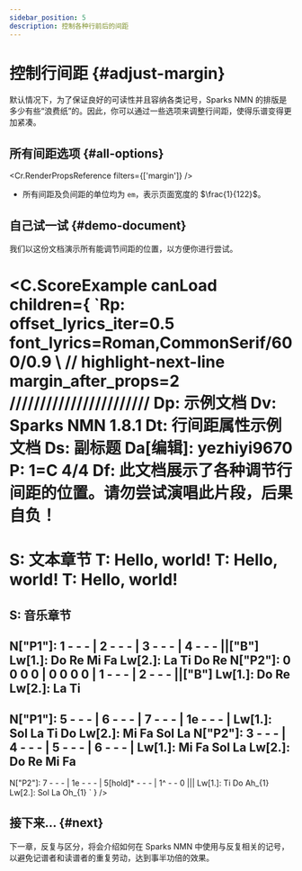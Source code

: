 ```yaml
---
sidebar_position: 5
description: 控制各种行前后的间距
---
```


# 控制行间距 {#adjust-margin}

默认情况下，为了保证良好的可读性并且容纳各类记号，Sparks NMN 的排版是多少有些“浪费纸”的。因此，你可以通过一些选项来调整行间距，使得乐谱变得更加紧凑。

## 所有间距选项 {#all-options}

<Cr.RenderPropsReference filters={['margin']} />

- 所有间距及负间距的单位均为 `em`，表示页面宽度的 $\frac{1}{122}$。

## 自己试一试 {#demo-document}

我们以这份文档演示所有能调节间距的位置，以方便你进行尝试。

<C.ScoreExample canLoad children={
`Rp: offset_lyrics_iter=0.5 font_lyrics=Roman,CommonSerif/600/0.9 \\
// highlight-next-line
    margin_after_props=2
///////////////////////
Dp: 示例文档
Dv: Sparks NMN 1.8.1
Dt: 行间距属性示例文档
Ds: 副标题
Da[编辑]: yezhiyi9670
P: 1=C 4/4
Df: 此文档展示了各种调节行间距的位置。请勿尝试演唱此片段，后果自负！
====
S: 文本章节
T: Hello, world!
T: Hello, world!
T: Hello, world!
====
S: 音乐章节
---
N["P1"]: 1 - - - | 2 - - - | 3 - - - | 4 - - - ||["B"]
Lw[1.]: Do Re Mi Fa
Lw[2.]: La Ti Do Re
N["P2"]: 0 0 0 0 | 0 0 0 0 | 1 - - - | 2 - - - ||["B"]
Lw[1.]: Do Re
Lw[2.]: La Ti
---
N["P1"]: 5 - - - | 6 - - - | 7 - - - | 1e - - - |
Lw[1.]: Sol La Ti Do
Lw[2.]: Mi Fa Sol La
N["P2"]: 3 - - - | 4 - - - | 5 - - - | 6 - - - |
Lw[1.]: Mi Fa Sol La
Lw[2.]: Do Re Mi Fa
---
N["P2"]: 7 - - - | 1e - - - | 5[hold]* - - - | 1^ - - 0 |||
Lw[1.]: Ti Do Ah_{1}
Lw[2.]: Sol La Oh_{1}
`
} />

## 接下来... {#next}

<!--接下来我们抽象地介绍一下 Sparks NMN 是如何调整音符和歌词的位置以防止它们重叠的。当然，这部分是可以跳过的。-->

下一章，反复与区分，将会介绍如何在 Sparks NMN 中使用与反复相关的记号，以避免记谱者和读谱者的重复劳动，达到事半功倍的效果。
